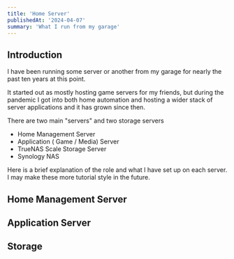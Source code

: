 ```yaml
---
title: 'Home Server'
publishedAt: '2024-04-07'
summary: 'What I run from my garage'
---
```


## Introduction

I have been running some server or another from my garage for nearly the past ten years at this point. 

It started out as mostly hosting game servers for my friends, but during the pandemic I got into both
home automation and hosting a wider stack of server applications and it has grown since then.

There are two main "servers" and two storage servers
- Home Management Server
- Application ( Game / Media) Server
- TrueNAS Scale Storage Server
- Synology NAS

Here is a brief explanation of the role and what I have set up on each server.
I may make these more tutorial style in the future.

## Home Management Server

## Application Server

## Storage
